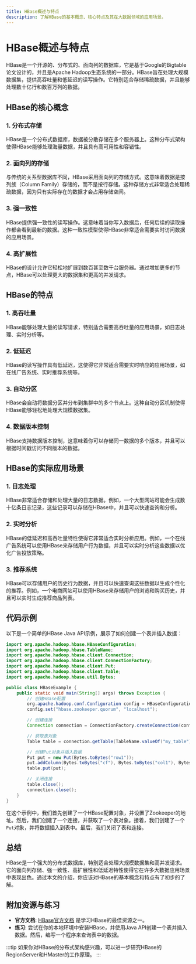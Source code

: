 ```yaml
---
title: HBase概述与特点
description: 了解HBase的基本概念、核心特点及其在大数据领域的应用场景。
---
```


# HBase概述与特点

HBase是一个开源的、分布式的、面向列的数据库，它是基于Google的Bigtable论文设计的，并且是Apache Hadoop生态系统的一部分。HBase旨在处理大规模数据集，提供高吞吐量和低延迟的读写操作。它特别适合存储稀疏数据，并且能够处理数十亿行和数百万列的数据。

## HBase的核心概念

### 1. 分布式存储
HBase是一个分布式数据库，数据被分散存储在多个服务器上。这种分布式架构使得HBase能够处理海量数据，并且具有高可用性和容错性。

### 2. 面向列的存储
与传统的关系型数据库不同，HBase采用面向列的存储方式。这意味着数据是按列族（Column Family）存储的，而不是按行存储。这种存储方式非常适合处理稀疏数据，因为只有实际存在的数据才会占用存储空间。

### 3. 强一致性
HBase提供强一致性的读写操作。这意味着当你写入数据后，任何后续的读取操作都会看到最新的数据。这种一致性模型使得HBase非常适合需要实时访问数据的应用场景。

### 4. 高扩展性
HBase的设计允许它轻松地扩展到数百甚至数千台服务器。通过增加更多的节点，HBase可以处理更大的数据集和更高的并发请求。

## HBase的特点

### 1. 高吞吐量
HBase能够处理大量的读写请求，特别适合需要高吞吐量的应用场景，如日志处理、实时分析等。

### 2. 低延迟
HBase的读写操作具有低延迟，这使得它非常适合需要实时响应的应用场景，如在线广告系统、实时推荐系统等。

### 3. 自动分区
HBase会自动将数据分区并分布到集群中的多个节点上。这种自动分区机制使得HBase能够轻松地处理大规模数据集。

### 4. 数据版本控制
HBase支持数据版本控制，这意味着你可以存储同一数据的多个版本，并且可以根据时间戳访问不同版本的数据。

## HBase的实际应用场景

### 1. 日志处理
HBase非常适合存储和处理大量的日志数据。例如，一个大型网站可能会生成数十亿条日志记录，这些记录可以存储在HBase中，并且可以快速查询和分析。

### 2. 实时分析
HBase的低延迟和高吞吐量特性使得它非常适合实时分析应用。例如，一个在线广告系统可以使用HBase来存储用户行为数据，并且可以实时分析这些数据以优化广告投放策略。

### 3. 推荐系统
HBase可以存储用户的历史行为数据，并且可以快速查询这些数据以生成个性化的推荐。例如，一个电商网站可以使用HBase来存储用户的浏览和购买历史，并且可以实时生成推荐商品列表。

## 代码示例

以下是一个简单的HBase Java API示例，展示了如何创建一个表并插入数据：

```java
import org.apache.hadoop.hbase.HBaseConfiguration;
import org.apache.hadoop.hbase.TableName;
import org.apache.hadoop.hbase.client.Connection;
import org.apache.hadoop.hbase.client.ConnectionFactory;
import org.apache.hadoop.hbase.client.Put;
import org.apache.hadoop.hbase.client.Table;
import org.apache.hadoop.hbase.util.Bytes;

public class HBaseExample {
    public static void main(String[] args) throws Exception {
        // 创建HBase配置
        org.apache.hadoop.conf.Configuration config = HBaseConfiguration.create();
        config.set("hbase.zookeeper.quorum", "localhost");

        // 创建连接
        Connection connection = ConnectionFactory.createConnection(config);

        // 获取表对象
        Table table = connection.getTable(TableName.valueOf("my_table"));

        // 创建Put对象并插入数据
        Put put = new Put(Bytes.toBytes("row1"));
        put.addColumn(Bytes.toBytes("cf"), Bytes.toBytes("col1"), Bytes.toBytes("value1"));
        table.put(put);

        // 关闭连接
        table.close();
        connection.close();
    }
}
```

在这个示例中，我们首先创建了一个HBase配置对象，并设置了Zookeeper的地址。然后，我们创建了一个连接，并获取了一个表对象。接着，我们创建了一个`Put`对象，并将数据插入到表中。最后，我们关闭了表和连接。

## 总结

HBase是一个强大的分布式数据库，特别适合处理大规模数据集和高并发请求。它的面向列存储、强一致性、高扩展性和低延迟特性使得它在许多大数据应用场景中表现出色。通过本文的介绍，你应该对HBase的基本概念和特点有了初步的了解。

## 附加资源与练习

- **官方文档**: [HBase官方文档](https://hbase.apache.org/book.html) 是学习HBase的最佳资源之一。
- **练习**: 尝试在你的本地环境中安装HBase，并使用Java API创建一个表并插入数据。然后，编写一个程序来查询表中的数据。

:::tip
如果你对HBase的分布式架构感兴趣，可以进一步研究HBase的RegionServer和HMaster的工作原理。
:::